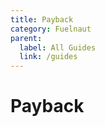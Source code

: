 ```yaml
---
title: Payback
category: Fuelnaut
parent:
  label: All Guides
  link: /guides
---
```


# Payback

<FuelnautLevel 
levelKey="payback" 
description="To beat this level, you'll need to trick the contract into sending you all its funds."
/>

